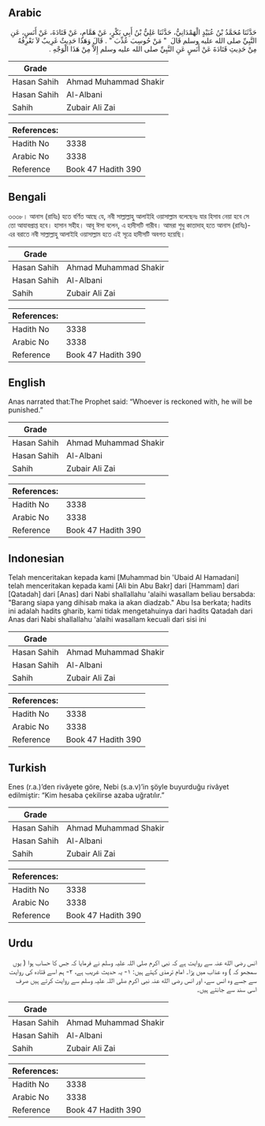 ## Arabic


<div dir="rtl" lang="ar" style={{fontSize:'larger',backgroundColor:'#f8f9fa',padding:20}}>
حَدَّثَنَا مُحَمَّدُ بْنُ عُبَيْدٍ الْهَمْدَانِيُّ، حَدَّثَنَا عَلِيُّ بْنُ أَبِي بَكْرٍ، عَنْ هَمَّامٍ، عَنْ قَتَادَةَ، عَنْ أَنَسٍ، عَنِ النَّبِيِّ صلى الله عليه وسلم قَالَ ‏ "‏ مَنْ حُوسِبَ عُذِّبَ ‏"‏ ‏.‏ قَالَ وَهَذَا حَدِيثٌ غَرِيبٌ لاَ نَعْرِفُهُ مِنْ حَدِيثِ قَتَادَةَ عَنْ أَنَسٍ عَنِ النَّبِيِّ صلى الله عليه وسلم إِلاَّ مِنْ هَذَا الْوَجْهِ ‏.‏
</div>
<div style={{backgroundColor:'#f8f9fa',padding:20, marginBottom: 10}}><table> <thead> <tr> <th>Grade</th> <th></th> </tr> </thead> <tbody> <tr><td>Hasan Sahih</td><td>Ahmad Muhammad Shakir</td></tr><tr><td>Hasan Sahih</td><td>Al-Albani</td></tr><tr><td>Sahih</td><td>Zubair Ali Zai</td></tr></tbody></table><table> <thead> <tr> <th>References:</th> <th></th> </tr> </thead> <tbody><tr><td>Hadith No</td><td>3338</td></tr><tr><td>Arabic No</td><td>3338</td></tr><tr><td>Reference</td><td>Book 47 Hadith 390</td></tr></tbody></table></div>

## Bengali


<div dir="ltr" lang="bn" style={{fontSize:'larger',backgroundColor:'#f8f9fa',padding:20}}>
৩৩৩৮। আনাস (রাযিঃ) হতে বর্ণিত আছে যে, নবী সাল্লাল্লাহু আলাইহি ওয়াসাল্লাম বলেছেনঃ যার হিসাব নেয়া হবে সে তো আযাবপ্রাপ্ত হবে। হাসান সহীহ। আবূ ঈসা বলেন, এ হাদীসটি গারীব। আমরা শুধু কাতাদাহ্ হতে আনাস (রাযিঃ)-এর বরাতে নবী সাল্লাল্লাহু আলাইহি ওয়াসাল্লাম হতে এই সূত্রে হাদীসটি অবগত হয়েছি।
</div>
<div style={{backgroundColor:'#f8f9fa',padding:20, marginBottom: 10}}><table> <thead> <tr> <th>Grade</th> <th></th> </tr> </thead> <tbody> <tr><td>Hasan Sahih</td><td>Ahmad Muhammad Shakir</td></tr><tr><td>Hasan Sahih</td><td>Al-Albani</td></tr><tr><td>Sahih</td><td>Zubair Ali Zai</td></tr></tbody></table><table> <thead> <tr> <th>References:</th> <th></th> </tr> </thead> <tbody><tr><td>Hadith No</td><td>3338</td></tr><tr><td>Arabic No</td><td>3338</td></tr><tr><td>Reference</td><td>Book 47 Hadith 390</td></tr></tbody></table></div>

## English


<div dir="ltr" lang="en" style={{fontSize:'larger',backgroundColor:'#f8f9fa',padding:20}}>
Anas narrated that:The Prophet said: “Whoever is reckoned with, he will be punished.”
</div>
<div style={{backgroundColor:'#f8f9fa',padding:20, marginBottom: 10}}><table> <thead> <tr> <th>Grade</th> <th></th> </tr> </thead> <tbody> <tr><td>Hasan Sahih</td><td>Ahmad Muhammad Shakir</td></tr><tr><td>Hasan Sahih</td><td>Al-Albani</td></tr><tr><td>Sahih</td><td>Zubair Ali Zai</td></tr></tbody></table><table> <thead> <tr> <th>References:</th> <th></th> </tr> </thead> <tbody><tr><td>Hadith No</td><td>3338</td></tr><tr><td>Arabic No</td><td>3338</td></tr><tr><td>Reference</td><td>Book 47 Hadith 390</td></tr></tbody></table></div>

## Indonesian


<div dir="ltr" lang="id" style={{fontSize:'larger',backgroundColor:'#f8f9fa',padding:20}}>
Telah menceritakan kepada kami [Muhammad bin 'Ubaid Al Hamadani] telah menceritakan kepada kami [Ali bin Abu Bakr] dari [Hammam] dari [Qatadah] dari [Anas] dari Nabi shallallahu 'alaihi wasallam beliau bersabda: "Barang siapa yang dihisab maka ia akan diadzab." Abu Isa berkata; hadits ini adalah hadits gharib, kami tidak mengetahuinya dari hadits Qatadah dari Anas dari Nabi shallallahu 'alaihi wasallam kecuali dari sisi ini
</div>
<div style={{backgroundColor:'#f8f9fa',padding:20, marginBottom: 10}}><table> <thead> <tr> <th>Grade</th> <th></th> </tr> </thead> <tbody> <tr><td>Hasan Sahih</td><td>Ahmad Muhammad Shakir</td></tr><tr><td>Hasan Sahih</td><td>Al-Albani</td></tr><tr><td>Sahih</td><td>Zubair Ali Zai</td></tr></tbody></table><table> <thead> <tr> <th>References:</th> <th></th> </tr> </thead> <tbody><tr><td>Hadith No</td><td>3338</td></tr><tr><td>Arabic No</td><td>3338</td></tr><tr><td>Reference</td><td>Book 47 Hadith 390</td></tr></tbody></table></div>

## Turkish


<div dir="ltr" lang="tr" style={{fontSize:'larger',backgroundColor:'#f8f9fa',padding:20}}>
Enes (r.a.)’den rivâyete göre, Nebi (s.a.v)’in şöyle buyurduğu rivâyet edilmiştir: “Kim hesaba çekilirse azaba uğratılır.”
</div>
<div style={{backgroundColor:'#f8f9fa',padding:20, marginBottom: 10}}><table> <thead> <tr> <th>Grade</th> <th></th> </tr> </thead> <tbody> <tr><td>Hasan Sahih</td><td>Ahmad Muhammad Shakir</td></tr><tr><td>Hasan Sahih</td><td>Al-Albani</td></tr><tr><td>Sahih</td><td>Zubair Ali Zai</td></tr></tbody></table><table> <thead> <tr> <th>References:</th> <th></th> </tr> </thead> <tbody><tr><td>Hadith No</td><td>3338</td></tr><tr><td>Arabic No</td><td>3338</td></tr><tr><td>Reference</td><td>Book 47 Hadith 390</td></tr></tbody></table></div>

## Urdu


<div dir="rtl" lang="ur" style={{fontSize:'larger',backgroundColor:'#f8f9fa',padding:20}}>
انس رضی الله عنہ سے روایت ہے کہ نبی اکرم صلی اللہ علیہ وسلم نے فرمایا کہ جس کا حساب ہوا ( یوں سمجھو کہ ) وہ عذاب میں پڑا۔ امام ترمذی کہتے ہیں: ۱- یہ حدیث غریب ہے، ۲- ہم اسے قتادہ کی روایت سے جسے وہ انس سے، اور انس رضی الله عنہ نبی اکرم صلی اللہ علیہ وسلم سے روایت کرتے ہیں صرف اسی سند سے جانتے ہیں۔
</div>
<div style={{backgroundColor:'#f8f9fa',padding:20, marginBottom: 10}}><table> <thead> <tr> <th>Grade</th> <th></th> </tr> </thead> <tbody> <tr><td>Hasan Sahih</td><td>Ahmad Muhammad Shakir</td></tr><tr><td>Hasan Sahih</td><td>Al-Albani</td></tr><tr><td>Sahih</td><td>Zubair Ali Zai</td></tr></tbody></table><table> <thead> <tr> <th>References:</th> <th></th> </tr> </thead> <tbody><tr><td>Hadith No</td><td>3338</td></tr><tr><td>Arabic No</td><td>3338</td></tr><tr><td>Reference</td><td>Book 47 Hadith 390</td></tr></tbody></table></div>